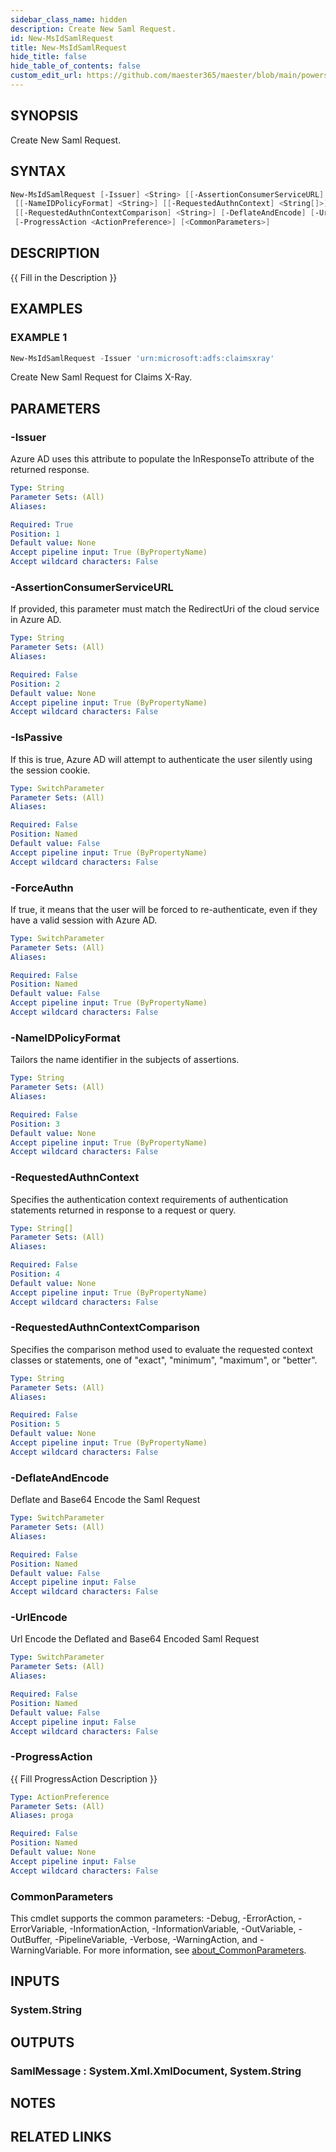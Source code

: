 ```yaml
---
sidebar_class_name: hidden
description: Create New Saml Request.
id: New-MsIdSamlRequest
title: New-MsIdSamlRequest
hide_title: false
hide_table_of_contents: false
custom_edit_url: https://github.com/maester365/maester/blob/main/powershell/public/New-MsIdSamlRequest.ps1
---
```


## SYNOPSIS

Create New Saml Request.

## SYNTAX

```powershell
New-MsIdSamlRequest [-Issuer] <String> [[-AssertionConsumerServiceURL] <String>] [-IsPassive] [-ForceAuthn]
 [[-NameIDPolicyFormat] <String>] [[-RequestedAuthnContext] <String[]>]
 [[-RequestedAuthnContextComparison] <String>] [-DeflateAndEncode] [-UrlEncode]
 [-ProgressAction <ActionPreference>] [<CommonParameters>]
```

## DESCRIPTION

\{\{ Fill in the Description \}\}

## EXAMPLES

### EXAMPLE 1

```powershell
New-MsIdSamlRequest -Issuer 'urn:microsoft:adfs:claimsxray'
```

Create New Saml Request for Claims X-Ray.

## PARAMETERS

### -Issuer

Azure AD uses this attribute to populate the InResponseTo attribute of the returned response.

```yaml
Type: String
Parameter Sets: (All)
Aliases:

Required: True
Position: 1
Default value: None
Accept pipeline input: True (ByPropertyName)
Accept wildcard characters: False
```

### -AssertionConsumerServiceURL

If provided, this parameter must match the RedirectUri of the cloud service in Azure AD.

```yaml
Type: String
Parameter Sets: (All)
Aliases:

Required: False
Position: 2
Default value: None
Accept pipeline input: True (ByPropertyName)
Accept wildcard characters: False
```

### -IsPassive

If this is true, Azure AD will attempt to authenticate the user silently using the session cookie.

```yaml
Type: SwitchParameter
Parameter Sets: (All)
Aliases:

Required: False
Position: Named
Default value: False
Accept pipeline input: True (ByPropertyName)
Accept wildcard characters: False
```

### -ForceAuthn

If true, it means that the user will be forced to re-authenticate, even if they have a valid session with Azure AD.

```yaml
Type: SwitchParameter
Parameter Sets: (All)
Aliases:

Required: False
Position: Named
Default value: False
Accept pipeline input: True (ByPropertyName)
Accept wildcard characters: False
```

### -NameIDPolicyFormat

Tailors the name identifier in the subjects of assertions.

```yaml
Type: String
Parameter Sets: (All)
Aliases:

Required: False
Position: 3
Default value: None
Accept pipeline input: True (ByPropertyName)
Accept wildcard characters: False
```

### -RequestedAuthnContext

Specifies the authentication context requirements of authentication statements returned in response to a request or query.

```yaml
Type: String[]
Parameter Sets: (All)
Aliases:

Required: False
Position: 4
Default value: None
Accept pipeline input: True (ByPropertyName)
Accept wildcard characters: False
```

### -RequestedAuthnContextComparison

Specifies the comparison method used to evaluate the requested context classes or statements, one of "exact", "minimum", "maximum", or "better".

```yaml
Type: String
Parameter Sets: (All)
Aliases:

Required: False
Position: 5
Default value: None
Accept pipeline input: True (ByPropertyName)
Accept wildcard characters: False
```

### -DeflateAndEncode

Deflate and Base64 Encode the Saml Request

```yaml
Type: SwitchParameter
Parameter Sets: (All)
Aliases:

Required: False
Position: Named
Default value: False
Accept pipeline input: False
Accept wildcard characters: False
```

### -UrlEncode

Url Encode the Deflated and Base64 Encoded Saml Request

```yaml
Type: SwitchParameter
Parameter Sets: (All)
Aliases:

Required: False
Position: Named
Default value: False
Accept pipeline input: False
Accept wildcard characters: False
```

### -ProgressAction

\{\{ Fill ProgressAction Description \}\}

```yaml
Type: ActionPreference
Parameter Sets: (All)
Aliases: proga

Required: False
Position: Named
Default value: None
Accept pipeline input: False
Accept wildcard characters: False
```

### CommonParameters

This cmdlet supports the common parameters: -Debug, -ErrorAction, -ErrorVariable, -InformationAction, -InformationVariable, -OutVariable, -OutBuffer, -PipelineVariable, -Verbose, -WarningAction, and -WarningVariable. For more information, see [about_CommonParameters](http://go.microsoft.com/fwlink/?LinkID=113216).

## INPUTS

### System.String

## OUTPUTS

### SamlMessage : System.Xml.XmlDocument, System.String

## NOTES

## RELATED LINKS
